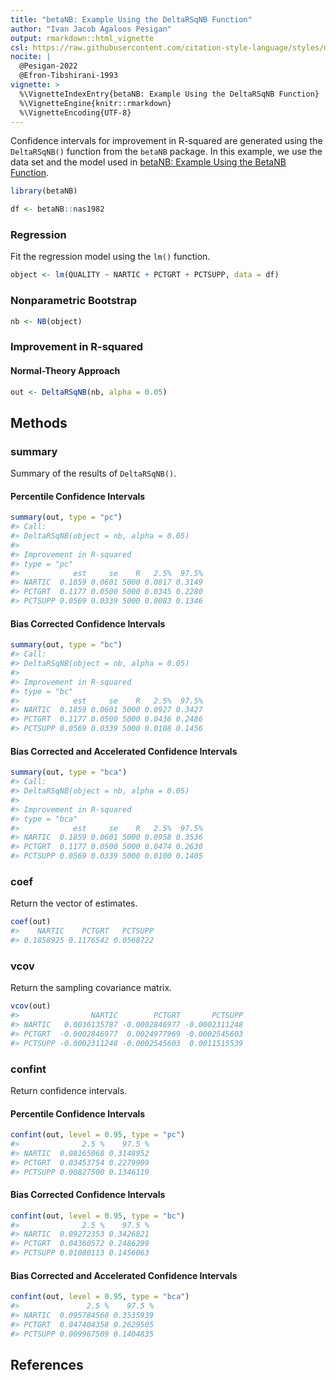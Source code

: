 ```yaml
---
title: "betaNB: Example Using the DeltaRSqNB Function"
author: "Ivan Jacob Agaloos Pesigan"
output: rmarkdown::html_vignette
csl: https://raw.githubusercontent.com/citation-style-language/styles/master/apa.csl
nocite: |
  @Pesigan-2022
  @Efron-Tibshirani-1993
vignette: >
  %\VignetteIndexEntry{betaNB: Example Using the DeltaRSqNB Function}
  %\VignetteEngine{knitr::rmarkdown}
  %\VignetteEncoding{UTF-8}
---
```




Confidence intervals for
improvement in R-squared
are generated using
the `DeltaRSqNB()` function from the `betaNB` package.
In this example,
we use the data set and the model used in
[betaNB: Example Using the BetaNB Function](example-beta-nb.html).


``` r
library(betaNB)
```




``` r
df <- betaNB::nas1982
```

### Regression

Fit the regression model using the `lm()` function.


``` r
object <- lm(QUALITY ~ NARTIC + PCTGRT + PCTSUPP, data = df)
```

### Nonparametric Bootstrap


``` r
nb <- NB(object)
```

### Improvement in R-squared

#### Normal-Theory Approach


``` r
out <- DeltaRSqNB(nb, alpha = 0.05)
```

## Methods

### summary

Summary of the results of `DeltaRSqNB()`.

#### Percentile Confidence Intervals


``` r
summary(out, type = "pc")
#> Call:
#> DeltaRSqNB(object = nb, alpha = 0.05)
#> 
#> Improvement in R-squared
#> type = "pc"
#>            est     se    R   2.5%  97.5%
#> NARTIC  0.1859 0.0601 5000 0.0817 0.3149
#> PCTGRT  0.1177 0.0500 5000 0.0345 0.2280
#> PCTSUPP 0.0569 0.0339 5000 0.0083 0.1346
```

#### Bias Corrected Confidence Intervals


``` r
summary(out, type = "bc")
#> Call:
#> DeltaRSqNB(object = nb, alpha = 0.05)
#> 
#> Improvement in R-squared
#> type = "bc"
#>            est     se    R   2.5%  97.5%
#> NARTIC  0.1859 0.0601 5000 0.0927 0.3427
#> PCTGRT  0.1177 0.0500 5000 0.0436 0.2486
#> PCTSUPP 0.0569 0.0339 5000 0.0108 0.1456
```

#### Bias Corrected and Accelerated Confidence Intervals


``` r
summary(out, type = "bca")
#> Call:
#> DeltaRSqNB(object = nb, alpha = 0.05)
#> 
#> Improvement in R-squared
#> type = "bca"
#>            est     se    R   2.5%  97.5%
#> NARTIC  0.1859 0.0601 5000 0.0958 0.3536
#> PCTGRT  0.1177 0.0500 5000 0.0474 0.2630
#> PCTSUPP 0.0569 0.0339 5000 0.0100 0.1405
```

### coef

Return the vector of estimates.


``` r
coef(out)
#>    NARTIC    PCTGRT   PCTSUPP 
#> 0.1858925 0.1176542 0.0568722
```

### vcov

Return the sampling covariance matrix.


``` r
vcov(out)
#>                NARTIC        PCTGRT       PCTSUPP
#> NARTIC   0.0036135787 -0.0002846977 -0.0002311248
#> PCTGRT  -0.0002846977  0.0024977969 -0.0002545603
#> PCTSUPP -0.0002311248 -0.0002545603  0.0011515539
```

### confint

Return confidence intervals.

#### Percentile Confidence Intervals


``` r
confint(out, level = 0.95, type = "pc")
#>              2.5 %    97.5 %
#> NARTIC  0.08165068 0.3148952
#> PCTGRT  0.03453754 0.2279909
#> PCTSUPP 0.00827500 0.1346119
```

#### Bias Corrected Confidence Intervals


``` r
confint(out, level = 0.95, type = "bc")
#>              2.5 %    97.5 %
#> NARTIC  0.09272353 0.3426821
#> PCTGRT  0.04360572 0.2486299
#> PCTSUPP 0.01080113 0.1456063
```

#### Bias Corrected and Accelerated Confidence Intervals


``` r
confint(out, level = 0.95, type = "bca")
#>               2.5 %    97.5 %
#> NARTIC  0.095784560 0.3535939
#> PCTGRT  0.047404358 0.2629505
#> PCTSUPP 0.009967509 0.1404835
```

## References

